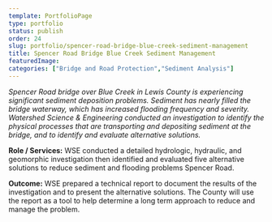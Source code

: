 ```yaml
---
template: PortfolioPage
type: portfolio
status: publish
order: 24
slug: portfolio/spencer-road-bridge-blue-creek-sediment-management
title: Spencer Road Bridge Blue Creek Sediment Management
featuredImage: 
categories: ["Bridge and Road Protection","Sediment Analysis"]
---
```


_Spencer Road bridge over Blue Creek in Lewis County is experiencing significant sediment deposition problems. Sediment has nearly filled the bridge waterway, which has increased flooding frequency and severity. Watershed Science & Engineering conducted an investigation to identify the physical processes that are transporting and depositing sediment at the bridge, and to identify and evaluate alternative solutions._  
  
**Role / Services:** WSE conducted a detailed hydrologic, hydraulic, and geomorphic investigation then identified and evaluated five alternative solutions to reduce sediment and flooding problems Spencer Road.  
  
**Outcome:** WSE prepared a technical report to document the results of the investigation and to present the alternative solutions. The County will use the report as a tool to help determine a long term approach to reduce and manage the problem.
